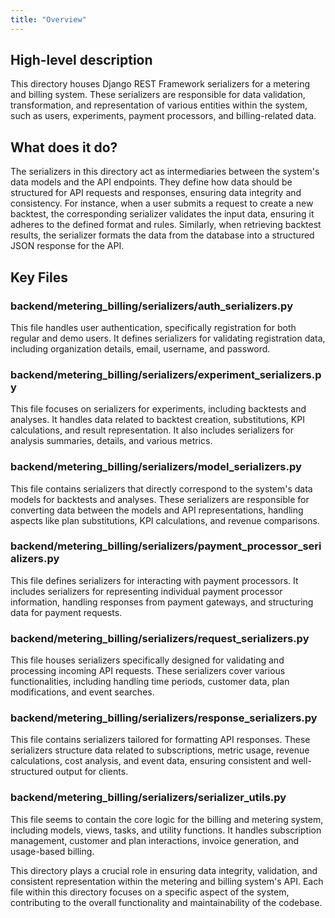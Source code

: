 ```yaml
---
title: "Overview"
---
```


## High-level description
This directory houses Django REST Framework serializers for a metering and billing system. These serializers are responsible for data validation, transformation, and representation of various entities within the system, such as users, experiments, payment processors, and billing-related data.

## What does it do?
The serializers in this directory act as intermediaries between the system's data models and the API endpoints. They define how data should be structured for API requests and responses, ensuring data integrity and consistency. For instance, when a user submits a request to create a new backtest, the corresponding serializer validates the input data, ensuring it adheres to the defined format and rules. Similarly, when retrieving backtest results, the serializer formats the data from the database into a structured JSON response for the API.

## Key Files
### backend/metering_billing/serializers/auth_serializers.py
This file handles user authentication, specifically registration for both regular and demo users. It defines serializers for validating registration data, including organization details, email, username, and password.

### backend/metering_billing/serializers/experiment_serializers.py
This file focuses on serializers for experiments, including backtests and analyses. It handles data related to backtest creation, substitutions, KPI calculations, and result representation. It also includes serializers for analysis summaries, details, and various metrics.

### backend/metering_billing/serializers/model_serializers.py
This file contains serializers that directly correspond to the system's data models for backtests and analyses. These serializers are responsible for converting data between the models and API representations, handling aspects like plan substitutions, KPI calculations, and revenue comparisons.

### backend/metering_billing/serializers/payment_processor_serializers.py
This file defines serializers for interacting with payment processors. It includes serializers for representing individual payment processor information, handling responses from payment gateways, and structuring data for payment requests.

### backend/metering_billing/serializers/request_serializers.py
This file houses serializers specifically designed for validating and processing incoming API requests. These serializers cover various functionalities, including handling time periods, customer data, plan modifications, and event searches.

### backend/metering_billing/serializers/response_serializers.py
This file contains serializers tailored for formatting API responses. These serializers structure data related to subscriptions, metric usage, revenue calculations, cost analysis, and event data, ensuring consistent and well-structured output for clients.

### backend/metering_billing/serializers/serializer_utils.py
This file seems to contain the core logic for the billing and metering system, including models, views, tasks, and utility functions. It handles subscription management, customer and plan interactions, invoice generation, and usage-based billing. 

This directory plays a crucial role in ensuring data integrity, validation, and consistent representation within the metering and billing system's API. Each file within this directory focuses on a specific aspect of the system, contributing to the overall functionality and maintainability of the codebase. 
